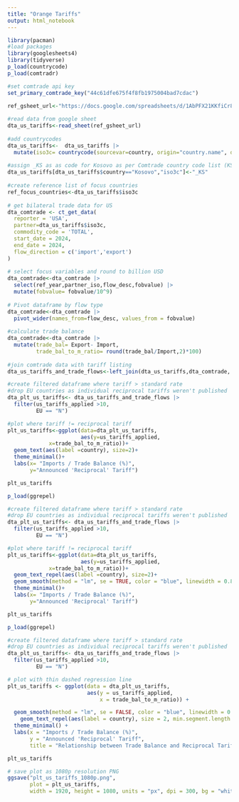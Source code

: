 ```yaml
---
title: "Orange Tariffs"
output: html_notebook
---
```


```r
library(pacman)
#load packages
library(googlesheets4)
library(tidyverse)
p_load(countrycode)
p_load(comtradr)

#set comtrade api key
set_primary_comtrade_key("44c61dfe675f4f8fb1975004bad7cdac")

ref_gsheet_url<-"https://docs.google.com/spreadsheets/d/1AbPFX21KKfiCr8WWA6fwfPVKAjE5MUCzdWVitV0ZuWM/edit?usp=sharing"
 
#read data from google sheet 
dta_us_tariffs<-read_sheet(ref_gsheet_url)
 
#add countrycodes
dta_us_tariffs<-  dta_us_tariffs |> 
  mutate(iso3c= countrycode(sourcevar=country, origin="country.name", destination="iso3c"))
 
#assign _KS as as code for Kosovo as per Comtrade country code list (KSV is also used by some providers)
dta_us_tariffs[dta_us_tariffs$country=="Kosovo","iso3c"]<-"_KS"
 
#create reference list of focus countries
ref_focus_countries<-dta_us_tariffs$iso3c 
 
# get bilateral trade data for US 
dta_comtrade <- ct_get_data(
  reporter = 'USA',
  partner=dta_us_tariffs$iso3c,
  commodity_code = 'TOTAL',
  start_date = 2024,
  end_date = 2024,
  flow_direction = c('import','export')
)
 
# select focus variables and round to billion USD
dta_comtrade<-dta_comtrade |> 
  select(ref_year,partner_iso,flow_desc,fobvalue) |> 
  mutate(fobvalue= fobvalue/10^9) 
 
# Pivot dataframe by flow type
dta_comtrade<-dta_comtrade |> 
  pivot_wider(names_from=flow_desc, values_from = fobvalue)
 
#calculate trade balance
dta_comtrade<-dta_comtrade |> 
  mutate(trade_bal= Export- Import, 
         trade_bal_to_m_ratio= round(trade_bal/Import,2)*100)
 
#join comtrade data with tariff listing
dta_us_tariffs_and_trade_flows<-left_join(dta_us_tariffs,dta_comtrade, by=c('iso3c'="partner_iso"))
```
```r
#create filtered dataframe where tariff > standard rate
#drop EU countries as individual reciprocal tariffs weren't published 
dta_plt_us_tariffs<- dta_us_tariffs_and_trade_flows |>
  filter(us_tariffs_applied >10,
         EU == "N")

#plot where tariff != reciprocal tariff
plt_us_tariffs<-ggplot(data=dta_plt_us_tariffs,
                       aes(y=us_tariffs_applied,
             x=trade_bal_to_m_ratio))+
  geom_text(aes(label =country), size=2)+
  theme_minimal()+
  labs(x= "Imports / Trade Balance (%)",
       y="Announced 'Reciprocal' Tariff")

plt_us_tariffs
```

```r
p_load(ggrepel)

#create filtered dataframe where tariff > standard rate
#drop EU countries as individual reciprocal tariffs weren't published 
dta_plt_us_tariffs<- dta_us_tariffs_and_trade_flows |>
  filter(us_tariffs_applied >10,  
         EU == "N") 

#plot where tariff != reciprocal tariff
plt_us_tariffs<-ggplot(data=dta_plt_us_tariffs,
                       aes(y=us_tariffs_applied,
             x=trade_bal_to_m_ratio))+
  geom_text_repel(aes(label =country), size=2)+
  geom_smooth(method = "lm", se = TRUE, color = "blue", linewidth = 0.8) +
  theme_minimal()+
  labs(x= "Imports / Trade Balance (%)",
       y="Announced 'Reciprocal' Tariff")

plt_us_tariffs
```

```r
p_load(ggrepel)

#create filtered dataframe where tariff > standard rate
#drop EU countries as individual reciprocal tariffs weren't published 
dta_plt_us_tariffs<- dta_us_tariffs_and_trade_flows |>
  filter(us_tariffs_applied >10,  
         EU == "N") 

# plot with thin dashed regression line
plt_us_tariffs <- ggplot(data = dta_plt_us_tariffs,
                         aes(y = us_tariffs_applied,
                             x = trade_bal_to_m_ratio)) +

  geom_smooth(method = "lm", se = FALSE, color = "blue", linewidth = 0.2, linetype = "dashed") +
    geom_text_repel(aes(label = country), size = 2, min.segment.length = 0) +
  theme_minimal() +
  labs(x = "Imports / Trade Balance (%)",
       y = "Announced 'Reciprocal' Tariff",
       title = "Relationship between Trade Balance and Reciprocal Tariffs")

plt_us_tariffs

# save plot as 1080p resolution PNG
ggsave("plt_us_tariffs_1080p.png",
       plot = plt_us_tariffs,
       width = 1920, height = 1080, units = "px", dpi = 300, bg = "white")

```

